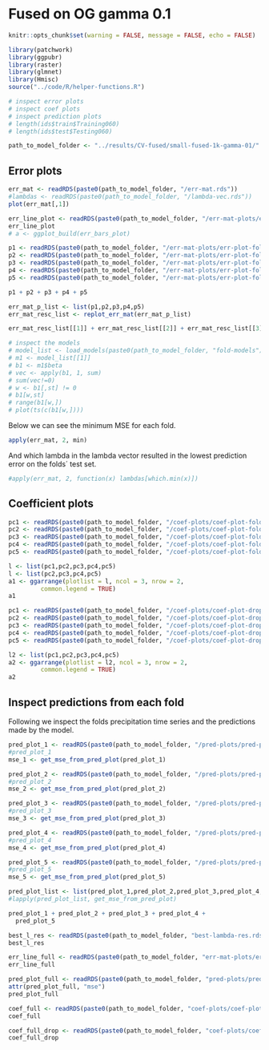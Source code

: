 # Fused on OG gamma 0.1

```r
knitr::opts_chunk$set(warning = FALSE, message = FALSE, echo = FALSE)
```


```r
library(patchwork)
library(ggpubr)
library(raster)
library(glmnet)
library(Hmisc)
source("../code/R/helper-functions.R")
```

```r
# inspect error plots
# inspect coef plots
# inspect prediction plots
# length(ids$train$Training060)
# length(ids$test$Testing060)
```
```r
path_to_model_folder <- "../results/CV-fused/small-fused-1k-gamma-01/"
```

## Error plots

<!-- ```{r} -->
<!-- err_mat <- readRDS("../results/CV-lasso/cv-lasso-og-data-16-06-22/err-mat.rds") -->
<!-- #err_mat <- sqrt(err_mat) -->
<!-- err_mat <- err_mat[1:60,] -->
<!-- ``` -->

<!-- ```{r} --
<!-- lambda_id <- c(1:60) -->
<!-- mse <- apply(err_mat, 1, mean) -->
<!-- b <- mse -->
<!-- bplus <- apply(err_mat, 1, max) -->
<!-- bmin <- apply(err_mat, 1, min) -->
<!-- errbar(lambda_id, mse, b+bplus, b-bmin) -->
<!-- ``` -->
```r
err_mat <- readRDS(paste0(path_to_model_folder, "/err-mat.rds"))
#lambdas <- readRDS(paste0(path_to_model_folder, "/lambda-vec.rds"))
plot(err_mat[,1])
```


```r
err_line_plot <- readRDS(paste0(path_to_model_folder, "/err-mat-plots/err-line-plot.rds"))
err_line_plot
# a <- ggplot_build(err_bars_plot)
```


```r
p1 <- readRDS(paste0(path_to_model_folder, "/err-mat-plots/err-plot-fold1.rds"))
p2 <- readRDS(paste0(path_to_model_folder, "/err-mat-plots/err-plot-fold2.rds"))
p3 <- readRDS(paste0(path_to_model_folder, "/err-mat-plots/err-plot-fold3.rds"))
p4 <- readRDS(paste0(path_to_model_folder, "/err-mat-plots/err-plot-fold4.rds"))
p5 <- readRDS(paste0(path_to_model_folder, "/err-mat-plots/err-plot-fold5.rds"))

p1 + p2 + p3 + p4 + p5

```

```r
err_mat_p_list <- list(p1,p2,p3,p4,p5)
err_mat_resc_list <- replot_err_mat(err_mat_p_list)
```

```r
err_mat_resc_list[[1]] + err_mat_resc_list[[2]] + err_mat_resc_list[[3]] + err_mat_resc_list[[4]] + err_mat_resc_list[[5]]
```

```r
# inspect the models
# model_list <- load_models(paste0(path_to_model_folder, "fold-models"))
# m1 <- model_list[[1]]
# b1 <- m1$beta
# vec <- apply(b1, 1, sum)
# sum(vec!=0)
# w <- b1[,st] != 0
# b1[w,st]
# range(b1[w,])
# plot(ts(c(b1[w,])))
```


Below we can see the minimum MSE for each fold.
```r
apply(err_mat, 2, min)
```
And which lambda in the lambda vector resulted in the lowest prediction error on the folds´ test set.

```r
#apply(err_mat, 2, function(x) lambdas[which.min(x)])
```

## Coefficient plots

```r
pc1 <- readRDS(paste0(path_to_model_folder, "/coef-plots/coef-plot-fold-1.rds"))
pc2 <- readRDS(paste0(path_to_model_folder, "/coef-plots/coef-plot-fold-2.rds"))
pc3 <- readRDS(paste0(path_to_model_folder, "/coef-plots/coef-plot-fold-3.rds"))
pc4 <- readRDS(paste0(path_to_model_folder, "/coef-plots/coef-plot-fold-4.rds"))
pc5 <- readRDS(paste0(path_to_model_folder, "/coef-plots/coef-plot-fold-5.rds"))

l <- list(pc1,pc2,pc3,pc4,pc5)
l <- list(pc2,pc3,pc4,pc5)
a1 <- ggarrange(plotlist = l, ncol = 3, nrow = 2,
         common.legend = TRUE)
a1
```
```r
pc1 <- readRDS(paste0(path_to_model_folder, "/coef-plots/coef-plot-drop-out-fold-1.rds"))
pc2 <- readRDS(paste0(path_to_model_folder, "/coef-plots/coef-plot-drop-out-fold-2.rds"))
pc3 <- readRDS(paste0(path_to_model_folder, "/coef-plots/coef-plot-drop-out-fold-3.rds"))
pc4 <- readRDS(paste0(path_to_model_folder, "/coef-plots/coef-plot-drop-out-fold-4.rds"))
pc5 <- readRDS(paste0(path_to_model_folder, "/coef-plots/coef-plot-drop-out-fold-5.rds"))

l2 <- list(pc1,pc2,pc3,pc4,pc5)
a2 <- ggarrange(plotlist = l2, ncol = 3, nrow = 2,
         common.legend = TRUE)
a2
```


## Inspect predictions from each fold

Following we inspect the folds precipitation time series and
the predictions made by the model.

```r
pred_plot_1 <- readRDS(paste0(path_to_model_folder, "/pred-plots/pred-plot-fold-1.rds"))
#pred_plot_1
mse_1 <- get_mse_from_pred_plot(pred_plot_1)
```
```r
pred_plot_2 <- readRDS(paste0(path_to_model_folder, "/pred-plots/pred-plot-fold-2.rds"))
#pred_plot_2
mse_2 <- get_mse_from_pred_plot(pred_plot_2)

```
```r
pred_plot_3 <- readRDS(paste0(path_to_model_folder, "/pred-plots/pred-plot-fold-3.rds"))
#pred_plot_3
mse_3 <- get_mse_from_pred_plot(pred_plot_3)

```
```r
pred_plot_4 <- readRDS(paste0(path_to_model_folder, "/pred-plots/pred-plot-fold-4.rds"))
#pred_plot_4
mse_4 <- get_mse_from_pred_plot(pred_plot_4)

```
```r
pred_plot_5 <- readRDS(paste0(path_to_model_folder, "/pred-plots/pred-plot-fold-5.rds"))
#pred_plot_5
mse_5 <- get_mse_from_pred_plot(pred_plot_5)

```
```r
pred_plot_list <- list(pred_plot_1,pred_plot_2,pred_plot_3,pred_plot_4,pred_plot_5)
#lapply(pred_plot_list, get_mse_from_pred_plot)
```
```r
pred_plot_1 + pred_plot_2 + pred_plot_3 + pred_plot_4 +
  pred_plot_5
```
```r
best_l_res <- readRDS(paste0(path_to_model_folder, "best-lambda-res.rds"))
best_l_res
```

```r
err_line_full <- readRDS(paste0(path_to_model_folder, "err-mat-plots/error-line-plot-full.rds"))
err_line_full
```


```r
pred_plot_full <- readRDS(paste0(path_to_model_folder, "pred-plots/pred-plot-full.rds"))
attr(pred_plot_full, "mse")
pred_plot_full
```

```r
coef_full <- readRDS(paste0(path_to_model_folder, "coef-plots/coef-plot-full.rds"))
coef_full
```
```r
coef_full_drop <- readRDS(paste0(path_to_model_folder, "coef-plots/coef-plot-drop-out-full.rds"))
coef_full_drop

```



